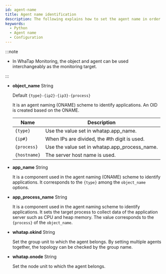 ```yaml
---
id: agent-name
title: Agent name identification
description: The following explains how to set the agent name in order to identify the monitoring target.
keywords:
  - Python
  - Agent name
  - Configuration
---
```



<Apmnamedescription />


<Agentnamewarning />

:::note

- In WhaTap Monitoring, the object and agent can be used interchangeably as the monitoring target.

:::

- **object_name** <span class='type'>String</span>

  Default `{type}-{ip2}-{ip3}-{process}`

  It is an agent naming (ONAME) scheme to identify applications. An OID is created based on the ONAME. 

  | Name         | Description                                   |
  | ------------ | --------------------------------------------- |
  | `{type}`     | Use the value set in whatap.app_name.         |
  | `{ip#}`      | When IPs are divided, the #th digit is used.  |
  | `{process}`  | Use the value set in whatap.app_process_name. |
  | `{hostname}` | The server host name is used.                 |

- **app_name** <span class='type'>String</span>

  It is a component used in the agent naming (ONAME) scheme to identify applications. It corresponds to the `{type}` among the `object_name` options.

- **app_process_name** <span class='type'>String</span>

  It is a component used in the agent naming scheme to identify applications. It sets the target process to collect data of the application server such as CPU and heap memory. The value corresponds to the `{process}` of the `object_name`.  

- **whatap.okind** <span class='type'>String</span>

  Set the group unit to which the agent belongs. By setting multiple agents together, the topology can be checked by the group name.

- **whatap.onode** <span class='type'>String</span>

  Set the node unit to which the agent belongs.
